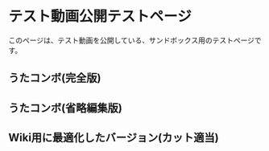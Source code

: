 
# テスト動画公開テストページ
このページは、テスト動画を公開している、サンドボックス用のテストページです。

## うたコンボ(完全版)

<div>
    <ReactPlayer url="https://raw.githubusercontent.com/tabascoes/RFS-nextjs-video--ssbwiki-3/main/public/video/test/2021100620250300-C6D726972790F87F6521C61FBA400A1DX.mp4?raw=true" controls="true" width='100%' height='100%' />
</div>

## うたコンボ(省略編集版)

<div>
    <ReactPlayer url="https://raw.githubusercontent.com/tabascoes/RFS-nextjs-video--ssbwiki-3/main/public/video/test/2021100620334500-C6D726972790F87F6521C61FBA400A1DX.mp4?raw=true" controls="true" width='100%' height='100%' />
</div>

## Wiki用に最適化したバージョン(カット適当)

<div>
    <ReactPlayer url="https://raw.githubusercontent.com/tabascoes/RFS-nextjs-video--ssbwiki-3/main/public/video/test/2021100715515200-C6D726972790F87F6521C61FBA400A1DX.mp4?raw=true" controls="true" width='100%' height='100%' />
</div>
